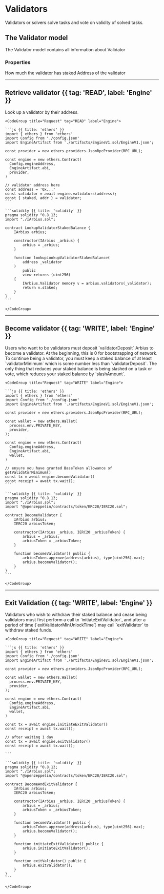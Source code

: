  
# Validators
 
Validators or solvers solve tasks and vote on validity of solved tasks.
 
## The Validator model
 
The Validator model contains all information about Validator
 
### Properties
 
<Properties>
  <Property name="staked" type="uint256">
    How much the validator has staked
  </Property>
  <Property name="addr" type="address">
    Address of the validator
  </Property>
</Properties>
 
---

## Retrieve validator {{ tag: 'READ', label: 'Engine' }}

<Row>
  <Col>
    Look up a validator by their address.
  </Col>
  <Col sticky>

    <CodeGroup title="Request" tag="READ" label="Engine">

    ```js {{ title: 'ethers' }}
    import { ethers } from 'ethers'
    import Config from './config.json'
    import EngineArtifact from './artifacts/EngineV1.sol/EngineV1.json';

    const provider = new ethers.providers.JsonRpcProvider(RPC_URL);

    const engine = new ethers.Contract(
      Config.engineAddress,
      EngineArtifact.abi,
      provider,
    )

    // validator address here
    const address = '0x...'
    const validator = await engine.validators(address);
    const { staked, addr } = validator;
    ```

    ```solidity {{ title: 'solidity' }}
    pragma solidity ^0.8.13;
    import "./IArbius.sol";

    contract LookupValidatorStakedBalance {
        IArbius arbius;

        constructor(IArbius _arbius) {
            arbius = _arbius;
        }

        function lookupLookupValidatorStakedBalance(
            address _validator
        )
            public
            view returns (uint256)
        {
            IArbius.Validator memory v = arbius.validators(_validator);
            return v.staked;
        }
    }
    ```

    </CodeGroup>

  </Col>
</Row>

---

## Become validator {{ tag: 'WRITE', label: 'Engine' }}

<Row>
  <Col>
    Users who want to be validators must deposit `validatorDeposit` Arbius to become a validator. At the beginning, this is 0 for bootstrapping of network. To continue being a validator, you must keep a staked balance of at least `validatorMinimum` which is some number less than `validatorDeposit`. The only thing that reduces your staked balance is being slashed on a task or vote, which reduces your staked balance by `slashAmount`.
  </Col>
  <Col sticky>

    <CodeGroup title="Request" tag="WRITE" label="Engine">

    ```js {{ title: 'ethers' }}
    import { ethers } from 'ethers'
    import Config from './config.json'
    import EngineArtifact from './artifacts/EngineV1.sol/EngineV1.json';

    const provider = new ethers.providers.JsonRpcProvider(RPC_URL);

    const wallet = new ethers.Wallet(
      process.env.PRIVATE_KEY,
      provider,
    );

    const engine = new ethers.Contract(
      Config.engineAddress,
      EngineArtifact.abi,
      wallet,
    )

    // ensure you have granted BaseToken allowance of getValidatorMinimum()
    const tx = await engine.becomeValidator()
    const receipt = await tx.wait();
    ```

    ```solidity {{ title: 'solidity' }}
    pragma solidity ^0.8.13;
    import "./IArbius.sol";
    import "@openzeppelin/contracts/token/ERC20/IERC20.sol";

    contract BecomeValidator {
        IArbius arbius;
        IERC20 arbiusToken;

        constructor(IArbius _arbius, IERC20 _arbiusToken) {
            arbius = _arbius;
            arbiusToken = _arbiusToken;
        }

        function becomeValidator() public {
            arbiusToken.approve(address(arbius), type(uint256).max);
            arbius.becomeValidator();
        }
    }
    ```

    </CodeGroup>

  </Col>
</Row>

---

## Exit Validation {{ tag: 'WRITE', label: 'Engine' }}

<Row>
  <Col>
    Validators who wish to withdraw their staked balance and cease being validators must first perform a call to `initiateExitValidator`, and after a period of time (`exitValidatorMinUnlockTime`) may call `exitValidator` to withdraw staked funds.
  </Col>
  <Col sticky>

    <CodeGroup title="Request" tag="WRITE" label="Engine">

    ```js {{ title: 'ethers' }}
    import { ethers } from 'ethers'
    import Config from './config.json'
    import EngineArtifact from './artifacts/EngineV1.sol/EngineV1.json';

    const provider = new ethers.providers.JsonRpcProvider(RPC_URL);

    const wallet = new ethers.Wallet(
      process.env.PRIVATE_KEY,
      provider,
    );

    const engine = new ethers.Contract(
      Config.engineAddress,
      EngineArtifact.abi,
      wallet,
    )

    const tx = await engine.initiateExitValidator()
    const receipt = await tx.wait();

    // after waiting 1 day
    const tx = await engine.exitValidator()
    const receipt = await tx.wait();

    ```

    ```solidity {{ title: 'solidity' }}
    pragma solidity ^0.8.13;
    import "./IArbius.sol";
    import "@openzeppelin/contracts/token/ERC20/IERC20.sol";

    contract BecomeAndExitValidator {
        IArbius arbius;
        IERC20 arbiusToken;

        constructor(IArbius _arbius, IERC20 _arbiusToken) {
            arbius = _arbius;
            arbiusToken = _arbiusToken;
        }

        function becomeValidator() public {
            arbiusToken.approve(address(arbius), type(uint256).max);
            arbius.becomeValidator();
        }

        function initiateExitValidator() public {
            arbius.initiateExitValidator();
        }

        function exitValidator() public {
            arbius.exitValidator();
        }
    }
    ```

    </CodeGroup>

  </Col>
</Row>
